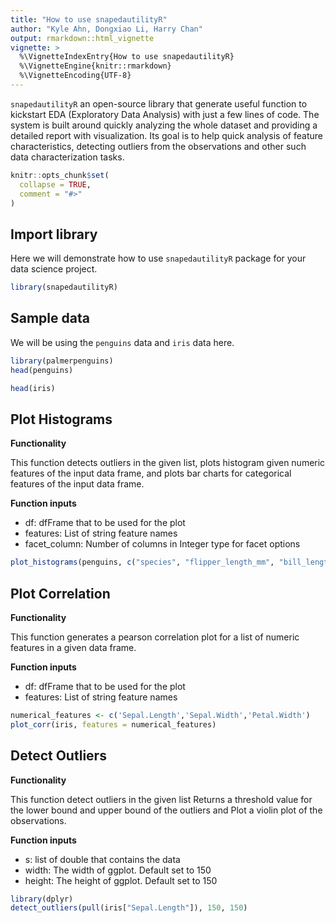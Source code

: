 ```yaml
---
title: "How to use snapedautilityR"
author: "Kyle Ahn, Dongxiao Li, Harry Chan"
output: rmarkdown::html_vignette
vignette: >
  %\VignetteIndexEntry{How to use snapedautilityR}
  %\VignetteEngine{knitr::rmarkdown}
  %\VignetteEncoding{UTF-8}
---
```


`snapedautilityR` an open-source library that generate useful function to kickstart EDA (Exploratory Data Analysis) with just a few lines of code. The system is built around quickly analyzing the whole dataset and providing a detailed report with visualization. Its goal is to help quick analysis of feature characteristics, detecting outliers from the observations and other such data characterization tasks.

```r
knitr::opts_chunk$set(
  collapse = TRUE,
  comment = "#>"
)
```

## Import library

Here we will demonstrate how to use `snapedautilityR` package for your data science project.
```r
library(snapedautilityR)
```

## Sample data

We will be using the `penguins` data and `iris` data here.
```r
library(palmerpenguins)
head(penguins)
```
```r
head(iris)
```


## Plot Histograms

**Functionality**

This function detects outliers in the given list, plots histogram given numeric features of the input data frame, and plots bar charts for categorical features of the input data frame.

**Function inputs**

- df: dfFrame that to be used for the plot
- features: List of string feature names
- facet_column: Number of columns in Integer type for facet options


```r
plot_histograms(penguins, c("species", "flipper_length_mm", "bill_length_mm", "body_mass_g", "island"), 3)
```

## Plot Correlation

**Functionality**

This function generates a pearson correlation plot for a list of numeric features in a given data frame.

**Function inputs**

- df: dfFrame that to be used for the plot
- features: List of string feature names

```r
numerical_features <- c('Sepal.Length','Sepal.Width','Petal.Width')
plot_corr(iris, features = numerical_features)
```

## Detect Outliers

**Functionality**

This function detect outliers in the given list Returns a threshold value for the lower bound and upper bound of the outliers and Plot a violin plot of the observations.

**Function inputs**

- s: list of double that contains the data
- width: The width of ggplot. Default set to 150
- height: The height of ggplot. Default set to 150

```r
library(dplyr)
detect_outliers(pull(iris["Sepal.Length"]), 150, 150)
```

